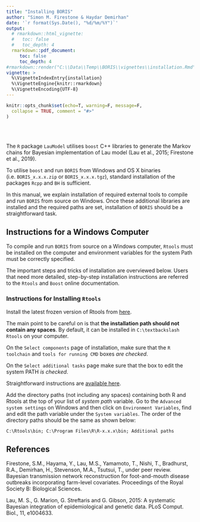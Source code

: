 ```yaml
---
title: "Installing BORIS"
author: "Simon M. Firestone & Haydar Demirhan"
date: '`r format(Sys.Date(), "%d/%m/%Y")`'
output:
  # rmarkdown::html_vignette:
  #   toc: false
  #   toc_depth: 4
  rmarkdown::pdf_document:
     toc: false
     toc_depth: 4
#rmarkdown::render("C:\\Data\\Temp\\BORIS\\vignettes\\installation.Rmd", output_format = "all")
vignette: >
  %\VignetteIndexEntry{installation}
  %\VignetteEngine{knitr::rmarkdown}
  %\VignetteEncoding{UTF-8}
---
```


```r
knitr::opts_chunk$set(echo=T, warning=F, message=F,
  collapse = TRUE, comment = "#>"
)
```

<!-- \newpage -->
<br><br>
\vspace{12px}
\vspace{12px}

The `R` package `LauModel` utilises `boost` C++ libraries to generate the Markov chains for Bayesian implementation of Lau model (Lau et al., 2015; Firestone et al., 2019).

To utilise `boost` and run `BORIS` from Windows and OS X binaries (i.e. `BORIS_x.x.x.zip` or `BORIS_x.x.x.tgz`), standard installation of the packages `Rcpp` and `BH` is sufficient.

In this manual, we explain installation of required external tools to compile and run `BORIS` from source on Windows. Once these additional libraries are installed and the required paths are set, installation of `BORIS` should be a straightforward task.



## Instructions for a Windows Computer

To compile and run `BORIS` from source on a Windows computer, `Rtools` must be installed on the computer and environment variables for the system Path must be correctly specified.

The important steps and tricks of installation are overviewed below. Users that need more detailed, step-by-step installation instructions are referred to the `Rtools` and `Boost` online documentation.


### Instructions for Installing `Rtools`

Install the latest frozen version of Rtools from [here](https://cran.r-project.org/bin/windows/Rtools/).

The main point to be careful on is that **the installation path should not contain any spaces**. By default, it can be installed in `C:\textbackslash Rtools` on your computer.

On the `Select components` page of installation, make sure that the `R toolchain` and `tools for running CMD` boxes *are checked*.

On the `Select additional tasks` page make sure that the box to edit the system PATH *is checked*.

Straightforward instructions are [available here](http://jtleek.com/modules/01_DataScientistToolbox/02_10_rtools/).

Add the directory paths (not including any spaces) containing both R and Rtools at the top of your list of *system path* variable. 
Go to the `Advanced system settings` on Windows and then click on `Environment Variables`, find and edit the path variable under the `System variables`. The order of the directory paths should be the same as shown below:

`C:\Rtools\bin; C:\Program Files\R\R-x.x.x\bin; Additional paths`


## References
Firestone, S.M., Hayama, Y., Lau, M.S., Yamamoto, T., Nishi, T., Bradhurst, R.A., Demirhan, H., Stevenson, M.A., Tsutsui, T., under peer review. Bayesian transmission network reconstruction for foot-and-mouth disease outbreaks incorporating farm-level covariates. Proceedings of the Royal Society B: Biological Sciences.

Lau, M. S., G. Marion, G. Streftaris and G. Gibson, 2015: A systematic Bayesian integration of epidemiological and genetic data. PLoS Comput. Biol., 11, e1004633.
